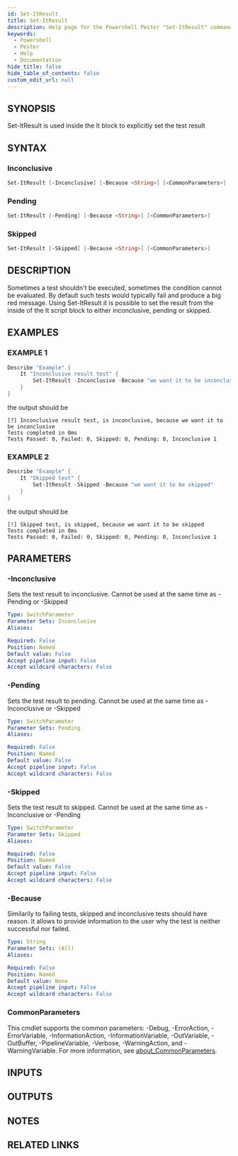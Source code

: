 ```yaml
---
id: Set-ItResult
title: Set-ItResult
description: Help page for the Powershell Pester "Set-ItResult" command
keywords:
  - Powershell
  - Pester
  - Help
  - Documentation
hide_title: false
hide_table_of_contents: false
custom_edit_url: null
---
```


## SYNOPSIS

Set-ItResult is used inside the It block to explicitly set the test result

## SYNTAX

### Inconclusive

```powershell
Set-ItResult [-Inconclusive] [-Because <String>] [<CommonParameters>]
```

### Pending

```powershell
Set-ItResult [-Pending] [-Because <String>] [<CommonParameters>]
```

### Skipped

```powershell
Set-ItResult [-Skipped] [-Because <String>] [<CommonParameters>]
```

## DESCRIPTION

Sometimes a test shouldn't be executed, sometimes the condition cannot be evaluated.
By default such tests would typically fail and produce a big red message.
Using Set-ItResult it is possible to set the result from the inside of the It script
block to either inconclusive, pending or skipped.

## EXAMPLES

### EXAMPLE 1

```powershell
Describe "Example" {
    It "Inconclusive result test" {
        Set-ItResult -Inconclusive -Because "we want it to be inconclusive"
    }
}
```

the output should be

```
[?] Inconclusive result test, is inconclusive, because we want it to be inconclusive
Tests completed in 0ms
Tests Passed: 0, Failed: 0, Skipped: 0, Pending: 0, Inconclusive 1
```

### EXAMPLE 2

```powershell
Describe "Example" {
    It "Skipped test" {
        Set-ItResult -Skipped -Because "we want it to be skipped"
    }
}
```

the output should be

```
[!] Skipped test, is skipped, because we want it to be skipped
Tests completed in 0ms
Tests Passed: 0, Failed: 0, Skipped: 0, Pending: 0, Inconclusive 1
```

## PARAMETERS

### -Inconclusive

Sets the test result to inconclusive.
Cannot be used at the same time as -Pending or -Skipped

```yaml
Type: SwitchParameter
Parameter Sets: Inconclusive
Aliases:

Required: False
Position: Named
Default value: False
Accept pipeline input: False
Accept wildcard characters: False
```

### -Pending

Sets the test result to pending.
Cannot be used at the same time as -Inconclusive or -Skipped

```yaml
Type: SwitchParameter
Parameter Sets: Pending
Aliases:

Required: False
Position: Named
Default value: False
Accept pipeline input: False
Accept wildcard characters: False
```

### -Skipped

Sets the test result to skipped.
Cannot be used at the same time as -Inconclusive or -Pending

```yaml
Type: SwitchParameter
Parameter Sets: Skipped
Aliases:

Required: False
Position: Named
Default value: False
Accept pipeline input: False
Accept wildcard characters: False
```

### -Because

Similarily to failing tests, skipped and inconclusive tests should have reason.
It allows
to provide information to the user why the test is neither successful nor failed.

```yaml
Type: String
Parameter Sets: (All)
Aliases:

Required: False
Position: Named
Default value: None
Accept pipeline input: False
Accept wildcard characters: False
```

### CommonParameters

This cmdlet supports the common parameters: -Debug, -ErrorAction, -ErrorVariable, -InformationAction, -InformationVariable, -OutVariable, -OutBuffer, -PipelineVariable, -Verbose, -WarningAction, and -WarningVariable. For more information, see [about_CommonParameters](http://go.microsoft.com/fwlink/?LinkID=113216).

## INPUTS

## OUTPUTS

## NOTES

## RELATED LINKS
